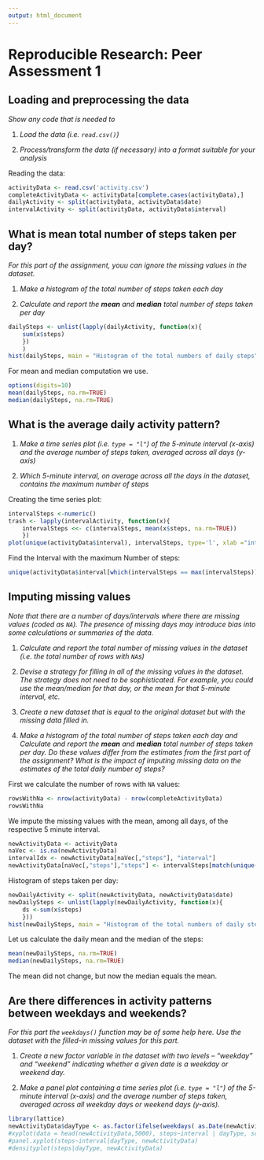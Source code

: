 ```yaml
---
output: html_document
---
```

# Reproducible Research: Peer Assessment 1


## Loading and preprocessing the data

*Show any code that is needed to*  

1. *Load the data (i.e. `read.csv()`)*  

2. *Process/transform the data (if necessary) into a format suitable for your analysis*

Reading the data:
```r
activityData <- read.csv('activity.csv')
completeActivityData <- activityData[complete.cases(activityData),]
dailyActivity <- split(activityData, activityData$date)
intervalActivity <- split(activityData, activityData$interval)
```

## What is mean total number of steps taken per day?
*For this part of the assignment, youu can ignore the missing values in the dataset.*

1. *Make a histogram of the total number of steps taken each day*

2. *Calculate and report the **mean** and **median** total number of steps taken per day*


```r
dailySteps <- unlist(lapply(dailyActivity, function(x){
    sum(x$steps)
    })
    )
hist(dailySteps, main = "Histogram of the total numbers of daily steps")
```

For mean and median computation we use.
```r
options(digits=10)
mean(dailySteps, na.rm=TRUE)
median(dailySteps, na.rm=TRUE)
```

## What is the average daily activity pattern?

1. *Make a time series plot (i.e. `type = "l"`) of the 5-minute interval (x-axis) and the average number of steps taken, averaged across all days (y-axis)*

2. *Which 5-minute interval, on average across all the days in the dataset, contains the maximum number of steps*

Creating the time series plot:
```r
intervalSteps <-numeric()
trash <- lapply(intervalActivity, function(x){
    intervalSteps <<- c(intervalSteps, mean(x$steps, na.rm=TRUE))
    })
plot(unique(activityData$interval), intervalSteps, type='l', xlab ="interval", ylab = "mean step number", main="timeseries plot of mean steps per interval")
```

Find the Interval with the maximum Number of steps:
```r
unique(activityData$interval[which(intervalSteps == max(intervalSteps))])

```

## Imputing missing values
*Note that there are a number of days/intervals where there are missing values (coded as `NA`). The presence of missing days may introduce bias into some calculations or summaries of the data.*

1. *Calculate and report the total number of missing values in the dataset (i.e. the total number of rows with `NA`s)*

2. *Devise a strategy for filling in all of the missing values in the dataset. The strategy does not need to be sophisticated. For example, you could use the mean/median for that day, or the mean for that 5-minute interval, etc.*

3. *Create a new dataset that is equal to the original dataset but with the missing data filled in.*

4. *Make a histogram of the total number of steps taken each day and Calculate and report the **mean** and **median** total number of steps taken per day. Do these values differ from the estimates from the first part of the assignment? What is the impact of imputing missing data on the estimates of the total daily number of steps?*

First we calculate the number of rows with `NA` values:
```r
rowsWithNa <- nrow(activityData) - nrow(completeActivityData)
rowsWithNa
```

We impute the missing values with the mean, among all days, of the respective 5 minute interval.

```r
newActivityData <- activityData
naVec <- is.na(newActivityData)
intervalIdx <- newActivityData[naVec[,"steps"], "interval"]
newActivityData[naVec[,"steps"],"steps"] <- intervalSteps[match(unique(activityData$interval), intervalIdx)]
```

Histogram of steps taken per day:
```r
newDailyActivity <- split(newActivityData, newActivityData$date)
newDailySteps <- unlist(lapply(newDailyActivity, function(x){
    ds <-sum(x$steps)
    }))
hist(newDailySteps, main = "Histogram of the total numbers of daily steps using the added values")
```

Let us calculate the daily mean and the median of the steps:
```r
mean(newDailySteps, na.rm=TRUE)
median(newDailySteps, na.rm=TRUE)
```

The mean did not change, but now the median equals the mean.

## Are there differences in activity patterns between weekdays and weekends?

*For this part the `weekdays()` function may be of some help here. Use the dataset with the filled-in missing values for this part.*

1. *Create a new factor variable in the dataset with two levels -- “weekday” and “weekend” indicating whether a given date is a weekday or weekend day.*

2. *Make a panel plot containing a time series plot (i.e. `type = "l"`) of the 5-minute interval (x-axis) and the average number of steps taken, averaged across all weekday days or weekend days (y-axis).*
```r
library(lattice)
newActivityData$dayType <- as.factor(ifelse(weekdays( as.Date(newActivityData$date)) %in% c("Saturday","Sunday"), "Weekend", "Weekday"))
#xyplot(data = head(newActivityData,5000), steps~interval | dayType, screens = list("Weekend", "Weekday"), layout = c(1,2))
#panel.xyplot(steps~interval|dayType, newActivityData)
#densityplot(steps|dayType, newActivityData)

```
